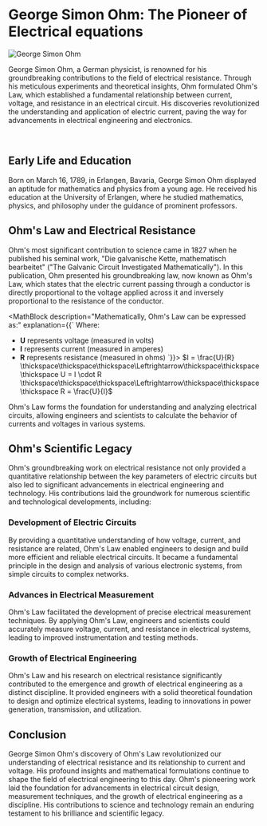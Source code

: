 
# George Simon Ohm: The Pioneer of Electrical equations

<Image
  src={ohm_img}
  alt="George Simon Ohm"
  className="float-left mr-4 mb-4 w-1/2 rounded-md"
  width={500}
  height={500}
/>

George Simon Ohm, a German physicist, is renowned for his groundbreaking contributions to the field of electrical resistance. Through his meticulous experiments and theoretical insights, Ohm formulated Ohm's Law, which established a fundamental relationship between current, voltage, and resistance in an electrical circuit. His discoveries revolutionized the understanding and application of electric current, paving the way for advancements in electrical engineering and electronics.

<br className="clear-both" />

## Early Life and Education

Born on March 16, 1789, in Erlangen, Bavaria, George Simon Ohm displayed an aptitude for mathematics and physics from a young age. He received his education at the University of Erlangen, where he studied mathematics, physics, and philosophy under the guidance of prominent professors.

## Ohm's Law and Electrical Resistance

Ohm's most significant contribution to science came in 1827 when he published his seminal work, "Die galvanische Kette, mathematisch bearbeitet" ("The Galvanic Circuit Investigated Mathematically"). In this publication, Ohm presented his groundbreaking law, now known as Ohm's Law, which states that the electric current passing through a conductor is directly proportional to the voltage applied across it and inversely proportional to the resistance of the conductor.

<MathBlock
description="Mathematically, Ohm's Law can be expressed as:"
explanation={<Mdx>{`
Where:

- **U** represents voltage (measured in volts)
- **I** represents current (measured in amperes)
- **R** represents resistance (measured in ohms)
  `}</Mdx>}>
  $I = \frac{U}{R} \thickspace\thickspace\thickspace\Leftrightarrow\thickspace\thickspace\thickspace U = I \cdot R \thickspace\thickspace\thickspace\Leftrightarrow\thickspace\thickspace\thickspace R = \frac{U}{I}$
    </MathBlock>

Ohm's Law forms the foundation for understanding and analyzing electrical circuits, allowing engineers and scientists to calculate the behavior of currents and voltages in various systems.

## Ohm's Scientific Legacy

Ohm's groundbreaking work on electrical resistance not only provided a quantitative relationship between the key parameters of electric circuits but also led to significant advancements in electrical engineering and technology. His contributions laid the groundwork for numerous scientific and technological developments, including:

### Development of Electric Circuits

By providing a quantitative understanding of how voltage, current, and resistance are related, Ohm's Law enabled engineers to design and build more efficient and reliable electrical circuits. It became a fundamental principle in the design and analysis of various electronic systems, from simple circuits to complex networks.

### Advances in Electrical Measurement

Ohm's Law facilitated the development of precise electrical measurement techniques. By applying Ohm's Law, engineers and scientists could accurately measure voltage, current, and resistance in electrical systems, leading to improved instrumentation and testing methods.

### Growth of Electrical Engineering

Ohm's Law and his research on electrical resistance significantly contributed to the emergence and growth of electrical engineering as a distinct discipline. It provided engineers with a solid theoretical foundation to design and optimize electrical systems, leading to innovations in power generation, transmission, and utilization.

## Conclusion

George Simon Ohm's discovery of Ohm's Law revolutionized our understanding of electrical resistance and its relationship to current and voltage. His profound insights and mathematical formulations continue to shape the field of electrical engineering to this day. Ohm's pioneering work laid the foundation for advancements in electrical circuit design, measurement techniques, and the growth of electrical engineering as a discipline. His contributions to science and technology remain an enduring testament to his brilliance and scientific legacy.
